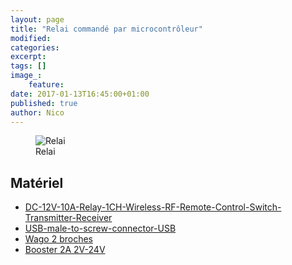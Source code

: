 ```yaml
---
layout: page
title: "Relai commandé par microcontrôleur"
modified:
categories:
excerpt:
tags: []
image_:
    feature:
date: 2017-01-13T16:45:00+01:00
published: true
author: Nico
---
```


![Relai](../../files/2017-01-13-relai-commande-par-microcontroleur/relai-commande-par-microcontroleur-001_lowres.jpg)

## Matériel

-   [DC-12V-10A-Relay-1CH-Wireless-RF-Remote-Control-Switch-Transmitter-Receiver][1]
-   [USB-male-to-screw-connector-USB][2]
-   [Wago 2 broches][3]
-   [Booster 2A 2V-24V][5]

[1]: http://www.banggood.com/DC-12V-10A-Relay-1CH-Wireless-RF-Remote-Control-Switch-Transmitter-Receiver-p-1040721.html?p=0431091025639201412F
[2]: https://fr.aliexpress.com/item/5Pcs-free-shipping-USB-male-to-screw-connector-USB-plug-with-shield-connector-USB-Adapter-USB2/32705960671.html
[3]: https://fr.aliexpress.com/item/Free-shipping-WAGO-222-412-Universal-Compact-2-Wire-Wiring-Connector-2-pin-Conductor-Terminal-Block/32275638715.html
[4]: https://fr.aliexpress.com/item/10-Pcs-PCT-218-8-Pin-Universal-compact-wire-wiring-connector-conductor-terminal-block-with-lever/32666933106.html
[5]: http://www.banggood.com/10-Pcs-Step-Up-Power-Spply-Module-2A-2V-24V-DC-DC-Booster-Power-Module-p-1064479.html
